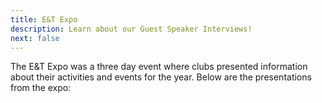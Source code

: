 ```yaml
---
title: E&T Expo
description: Learn about our Guest Speaker Interviews!
next: false
---
```



The E&T Expo was a three day event where clubs presented information about their activities and events for the year. Below are the presentations from the expo:

<LinkCard
    title="Day 1 - Engineering"
    description="FTC Ink and Metal, Innovators' Club, VEX Robotics"
    href="https://docs.google.com/presentation/d/14s6WcAnPy09maB4oB1Ws2RBCxRP1Hu_jTZ0KWfWpMEU/edit?usp=sharing"
/>
<LinkCard
    title="Day 2 - Coding"
    description="AI Club, Girls Who Code, Cloud Native Club"
    href="https://docs.google.com/presentation/d/1ZXfz3M4mbWHWPmRDWQfjWLLUUSsbgSLAUo7Qb9GuJiw/edit?usp=sharing"
/>
<LinkCard
    title="Day 3 - Interdisciplinary"
    description="Bioengineering, Computational Statistics, TSA, Quantum Computing"
    href="https://docs.google.com/presentation/d/1fc9cluqdg-6S1D6-TVbEK4WJRuoCiDPszUqUla5WWpE/edit?usp=sharing"
/>